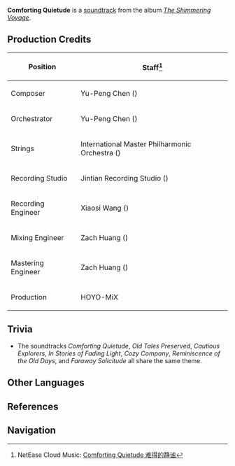 {{Soundtrack Infobox
|title          =
|image          = The Shimmering Voyage.jpg
|album          = The Shimmering Voyage
|disc           = 1
|number         = 09
|featured       =
|featured2      =
|featured3      =
|featured_disc  =
|featured_disc2 =
|featured_disc3 =
|youtube_id     = cdC8wPt_SPw
|youtube_time   = 1058
|spotify_id     = 04KCBGnhsoqbFz5oyHyRx0
|played_in      = Golden Apple Archipelago
|during         = [[Golden Apple Archipelago]] (Day)
|domain         =
|previous       = Melody of Jellyfish
|next           = Old Tales Preserved
}}
'''Comforting Quietude''' is a [[soundtrack]] from the album ''[[The Shimmering Voyage]]''.

==Production Credits==
{| class="wikitable" style="text-align:left; height:0.5em"
! Position
! Staff<ref>NetEase Cloud Music: [https://music.163.com/#/song?id=1861403389 Comforting Quietude 难得的静谧]</ref>
|-
! Composer
| Yu-Peng Chen ({{zh|陈致逸}})
|-
! Orchestrator
| Yu-Peng Chen ({{zh|陈致逸}})
|-
! Strings
| International Master Philharmonic Orchestra ({{zh|国际首席爱乐乐团}})
|-
! Recording Studio
| Jintian Recording Studio ({{zh|金田录音棚}})
|-
! Recording Engineer
| Xiaosi Wang ({{zh|王小四}})
|-
! Mixing Engineer
| Zach Huang ({{zh|黄巍}})
|-
! Mastering Engineer
| Zach Huang ({{zh|黄巍}})
|-
! Production
| HOYO-MiX
|}

==Trivia==
* <section begin=GAATheme3 />The soundtracks ''Comforting Quietude'', ''Old Tales Preserved'', ''Cautious Explorers'', ''In Stories of Fading Light'', ''Cozy Company'', ''Reminiscence of the Old Days'', and ''Faraway Solicitude'' all share the same theme.<section end=GAATheme3 />

==Other Languages==
{{Other Languages
|en      = Comforting Quietude
|zhs     = 难得的静谧
|zhs_rm  = Nándé de Jìngmì
|zht     = 難得的靜謐
|zht_rm  = Nándé de Jìngmì
|zh_tl   = 
|ja      = 貴重な静けさ
|ja_rm   = Kichou-na Shizukesa
|ja_tl   = Precious Stillness
|tr      = 
|tr_tl   = 
|it      = 
|it_tl   = 
}}

==References==
{{Reflist}}

==Navigation==
{{Soundtrack Navbox|The Shimmering Voyage}}